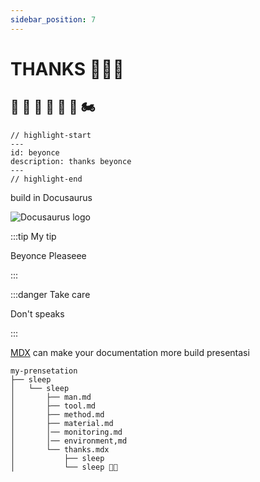 ```yaml
---
sidebar_position: 7
---
```


# THANKS 🤞🔥🔥

## 🚓 🚕 🚙 🚐 🚚 🚛 🏍

```text title="biyonce.md"
// highlight-start
---
id: beyonce
description: thanks beyonce
---
// highlight-end
```

build in Docusaurus

![Docusaurus logo](/img/docusaurus.png)

:::tip My tip

Beyonce Pleaseee

:::

:::danger Take care

Don't speaks

:::

[MDX](https://mdxjs.com/) can make your documentation more build presentasi

```
my-prensetation
├── sleep
│   └── sleep
│       ├── man.md
│       ├── tool.md
│       ├── method.md
│       ├── material.md
│       │── monitoring.md
│       │── environment,md
│       └── thanks.mdx
│           ├── sleep
│           └── sleep 🛌😴
```
